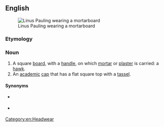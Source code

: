 ==English==
[[Image:LinusPaulingGraduation1922.jpg|thumb|Linus Pauling wearing a mortarboard]]

===Etymology===
{{compound|en|mortar|board}}

===Noun===
{{en-noun}}

# A square [[board]], with a [[handle]], on which [[mortar]] or [[plaster]] is carried: a [[hawk#Etymology 2|hawk]].
# An [[academic]] [[cap]] that has a flat square top with a [[tassel]].

====Synonyms====
* {{sense|tool}} {{l|en|hawk}}
* {{sense|clothing}} {{l|en|cap}}

[[Category:en:Headwear]]